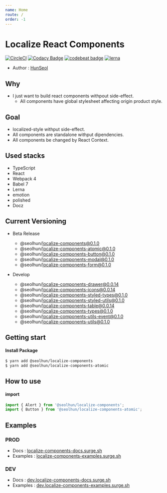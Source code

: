 ```yaml
---
name: Home
route: /
order: -1
---
```


# Localize React Components

[![CircleCI](https://circleci.com/gh/Seolhun/localize-components/tree/master.svg?style=svg)](https://circleci.com/gh/Seolhun/localize-components/tree/master)
[![Codacy Badge](https://api.codacy.com/project/badge/Grade/87c0d9f96fc74d94b60c0c397a6b30c6)](https://www.codacy.com/app/shun10114/localize-components?utm_source=github.com&amp;utm_medium=referral&amp;utm_content=Seolhun/localize-components&amp;utm_campaign=Badge_Grade)
[![codebeat badge](https://codebeat.co/badges/2ab413e3-946a-4719-bb75-07e76851cbba)](https://codebeat.co/projects/github-com-seolhun-localize-components-master)
[![lerna](https://img.shields.io/badge/maintained%20with-lerna-cc00ff.svg)](https://lernajs.io/)

- Author : [HunSeol](https://github.com/Seolhun/)

## Why
- I just want to build react components withpout side-effect.
  - All components have global stylesheet affecting origin product style.

## Goal
- localized-style withput side-effect.
- All components are standalone withput dipendencies.
- All components be changed by React Context.

## Used stacks
- TypeScript
- React
- Webpack 4
- Babel 7
- Lerna
- emotion
- polished
- Docz

## Current Versioning
- Beta Release
  - @seolhun/localize-components@0.1.0
  - @seolhun/localize-components-atomic@0.1.0
  - @seolhun/localize-components-button@0.1.0
  - @seolhun/localize-components-modal@0.1.0
  - @seolhun/localize-components-form@0.1.0

- Develop
  - @seolhun/localize-components-drawer@0.0.14
  - @seolhun/localize-components-icons@0.0.14
  - @seolhun/localize-components-styled-types@0.1.0
  - @seolhun/localize-components-styled-utils@0.1.0
  - @seolhun/localize-components-table@0.0.14
  - @seolhun/localize-components-types@0.1.0
  - @seolhun/localize-components-utils-event@0.1.0
  - @seolhun/localize-components-utils@0.1.0

## Getting start
#### Install Package
```bash
$ yarn add @seolhun/localize-components
$ yarn add @seolhun/localize-components-atomic
```

## How to use
#### import
```js
import { Alert } from '@seolhun/localize-components';
import { Button } from '@seolhun/localize-components-atomic';
```

## Examples
### PROD
- Docs : [localize-components-docs.surge.sh](http://localize-components-docs.surge.sh/#/)
- Examples : [localize-components-examples.surge.sh](http://localize-components-examples.surge.sh/#/)

### DEV
- Docs : [dev.localize-components-docs.surge.sh](http://dev.localize-components-docs.surge.sh/#/)
- Examples : [dev.localize-components-examples.surge.sh](http://dev.localize-components-examples.surge.sh/#/)
